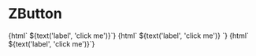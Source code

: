 
<Meta title="ZButton" component="z-button" />

# ZButton

<Preview>
  <Story name="primary">
    {html`
      <z-button
        type="primary"
        isdisabled="${boolean('isdisabled', false)}"
        icon="${text('icon', 'download')}"
      >${text('label', 'click me')}</z-button>`}
  </Story>
  <Story name="secondary">
    {html`
      <z-button
        type="secondary"
        isdisabled="${boolean('isdisabled', false)}"
        icon="${text('icon', 'download')}"
      >${text('label', 'click me')}</z-button>
    `}
  </Story>
  <Story name="tertiary">
    {html`
      <z-button
        type="tertiary"
        isdisabled="${boolean('isdisabled', false)}"
        icon="${text('icon', 'download')}"
      >${text('label', 'click me')}</z-button>`}
  </Story>
</Preview>

<Props of="z-button" />
